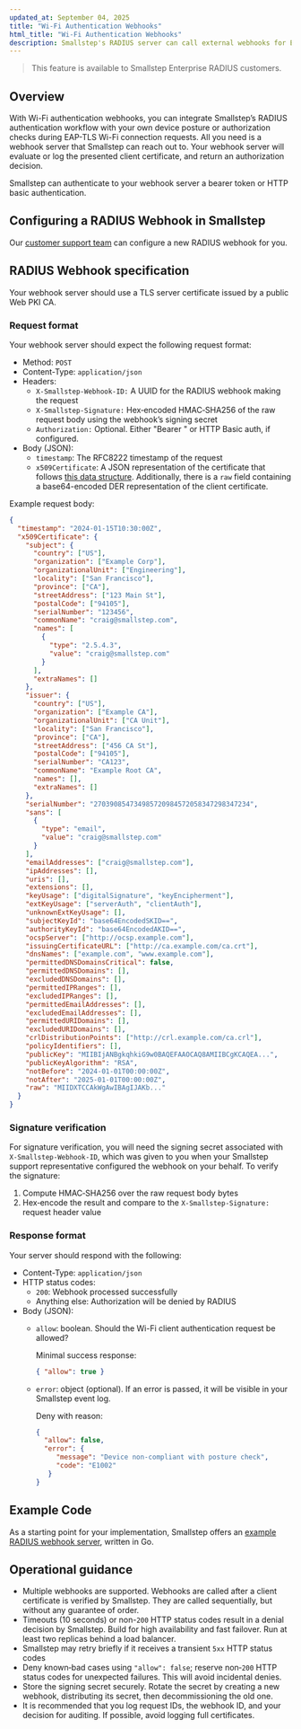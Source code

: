 ```yaml
---
updated_at: September 04, 2025
title: "Wi-Fi Authentication Webhooks"
html_title: "Wi-Fi Authentication Webhooks"
description: Smallstep's RADIUS server can call external webhooks for EAP-TLS authorization decisions.
---
```


> This feature is available to Smallstep Enterprise RADIUS customers.

## Overview

With Wi-Fi authentication webhooks, you can integrate Smallstep’s RADIUS authentication workflow with your own device posture or authorization checks during EAP-TLS Wi-Fi connection requests. All you need is a webhook server that Smallstep can reach out to. Your webhook server will evaluate or log the presented client certificate, and return an authorization decision.

Smallstep can authenticate to your webhook server a bearer token or HTTP basic authentication.

## Configuring a RADIUS Webhook in Smallstep

Our [customer support team](https://support.smallstep.com/kb-tickets/new) can configure a new RADIUS webhook for you.

## RADIUS Webhook specification

Your webhook server should use a TLS server certificate issued by a public Web PKI CA.

### Request format

Your webhook server should expect the following request format:

- Method: `POST`
- Content-Type: `application/json`
- Headers:
    - `X-Smallstep-Webhook-ID:` A UUID for the RADIUS webhook making the request
    - `X-Smallstep-Signature:` Hex‑encoded HMAC‑SHA256 of the raw request body using the webhook’s signing secret
    - `Authorization:` Optional. Either "Bearer <token>" or HTTP Basic auth, if configured.
- Body (JSON):
    - `timestamp`: The RFC8222 timestamp of the request
    - `x509Certificate`: A JSON representation of the certificate that follows [this data structure](https://github.com/smallstep/crypto/blob/master/x509util/certificate.go#L17). Additionally, there is a `raw`  field containing a base64-encoded DER representation of the client certificate.

Example request body:

```json
{
  "timestamp": "2024-01-15T10:30:00Z",
  "x509Certificate": {
    "subject": {
      "country": ["US"],
      "organization": ["Example Corp"],
      "organizationalUnit": ["Engineering"],
      "locality": ["San Francisco"],
      "province": ["CA"],
      "streetAddress": ["123 Main St"],
      "postalCode": ["94105"],
      "serialNumber": "123456",
      "commonName": "craig@smallstep.com",
      "names": [
        {
          "type": "2.5.4.3",
          "value": "craig@smallstep.com"
        }
      ],
      "extraNames": []
    },
    "issuer": {
      "country": ["US"],
      "organization": ["Example CA"],
      "organizationalUnit": ["CA Unit"],
      "locality": ["San Francisco"],
      "province": ["CA"],
      "streetAddress": ["456 CA St"],
      "postalCode": ["94105"],
      "serialNumber": "CA123",
      "commonName": "Example Root CA",
      "names": [],
      "extraNames": []
    },
    "serialNumber": "270390854734985720984572058347298347234",
    "sans": [
      {
        "type": "email",
        "value": "craig@smallstep.com"
      }
    ],
    "emailAddresses": ["craig@smallstep.com"],
    "ipAddresses": [],
    "uris": [],
    "extensions": [],
    "keyUsage": ["digitalSignature", "keyEncipherment"],
    "extKeyUsage": ["serverAuth", "clientAuth"],
    "unknownExtKeyUsage": [],
    "subjectKeyId": "base64EncodedSKID==",
    "authorityKeyId": "base64EncodedAKID==",
    "ocspServer": ["http://ocsp.example.com"],
    "issuingCertificateURL": ["http://ca.example.com/ca.crt"],
    "dnsNames": ["example.com", "www.example.com"],
    "permittedDNSDomainsCritical": false,
    "permittedDNSDomains": [],
    "excludedDNSDomains": [],
    "permittedIPRanges": [],
    "excludedIPRanges": [],
    "permittedEmailAddresses": [],
    "excludedEmailAddresses": [],
    "permittedURIDomains": [],
    "excludedURIDomains": [],
    "crlDistributionPoints": ["http://crl.example.com/ca.crl"],
    "policyIdentifiers": [],
    "publicKey": "MIIBIjANBgkqhkiG9w0BAQEFAAOCAQ8AMIIBCgKCAQEA...",
    "publicKeyAlgorithm": "RSA",
    "notBefore": "2024-01-01T00:00:00Z",
    "notAfter": "2025-01-01T00:00:00Z",
    "raw": "MIIDXTCCAkWgAwIBAgIJAKb..."
  }
}
```

### Signature verification

For signature verification, you will need the signing secret associated with `X-Smallstep-Webhook-ID`, which was given to you when your Smallstep support representative configured the webhook on your behalf. To verify the signature:

1. Compute HMAC‑SHA256 over the raw request body bytes
2. Hex‑encode the result and compare to the `X-Smallstep-Signature:` request header value

### Response format

Your server should respond with the following:

- Content-Type: `application/json`
- HTTP status codes:
    - `200`: Webhook processed successfully
    - Anything else: Authorization will be denied by RADIUS
- Body (JSON):
    - `allow`: boolean. Should the Wi-Fi client authentication request be allowed?
        
        Minimal success response:
        
        ```json
        { "allow": true }
        ```
        
    - `error`: object (optional). If an error is passed, it will be visible in your Smallstep event log.
        
        Deny with reason:
        
        ```json
        {
          "allow": false,
          "error": { 
             "message": "Device non-compliant with posture check",
             "code": "E1002"
           }
        }
        ```
        

## Example Code

As a starting point for your implementation, Smallstep offers an [example RADIUS webhook server](https://github.com/smallstep/radius-webhooks/), written in Go.

## Operational guidance

- Multiple webhooks are supported. Webhooks are called after a client certificate is verified by Smallstep. They are called sequentially, but without any guarantee of order.
- Timeouts (10 seconds) or non-`200` HTTP status codes result in a denial decision by Smallstep. Build for high availability and fast failover. Run at least two replicas behind a load balancer.
- Smallstep may retry briefly if it receives a transient `5xx` HTTP status codes
- Deny known‑bad cases using `"allow": false`; reserve non‑`200` HTTP status codes for unexpected failures. This will avoid incidental denies.
- Store the signing secret securely. Rotate the secret by creating a new webhook, distributing its secret, then decommissioning the old one.
- It is recommended that you log request IDs, the webhook ID, and your decision for auditing. If possible, avoid logging full certificates.
